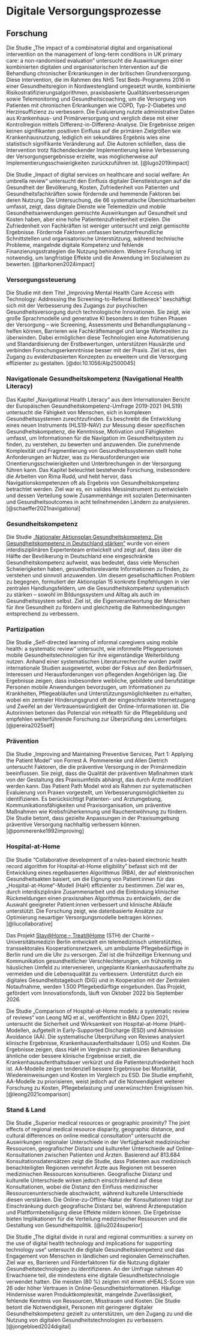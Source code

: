 # Digitale Versorgungsprozesse

## Forschung

Die Studie „The impact of a combinatorial digital and organisational intervention on the management of long-term conditions in UK primary care: a non-randomised evaluation“ untersucht die Auswirkungen einer kombinierten digitalen und organisatorischen Intervention auf die Behandlung chronischer Erkrankungen in der britischen Grundversorgung. Diese Intervention, die im Rahmen des NHS Test Beds-Programms 2016 in einer Gesundheitsregion in Nordwestengland umgesetzt wurde, kombinierte Risikostratifizierungsalgorithmen, praxisbasierte Qualitätsverbesserungen sowie Telemonitoring und Gesundheitscoaching, um die Versorgung von Patienten mit chronischen Erkrankungen wie COPD, Typ-2-Diabetes und Herzinsuffizienz zu verbessern. Die Evaluierung nutzte administrative Daten aus Krankenhaus- und Primärversorgung und verglich diese mit einer Kontrollregion mittels Differenz-in-Differenz-Analyse. Die Ergebnisse zeigen keinen signifikanten positiven Einfluss auf die primären Zielgrößen wie Krankenhausnutzung, lediglich ein sekundäres Ergebnis wies eine statistisch signifikante Veränderung auf. Die Autoren schließen, dass die Intervention trotz flächendeckender Implementierung keine Verbesserung der Versorgungsergebnisse erzielte, was möglicherweise auf Implementierungsschwierigkeiten zurückzuführen ist. [@lugo2019impact]

Die Studie „Impact of digital services on healthcare and social welfare: An umbrella review“ untersucht den Einfluss digitaler Dienstleistungen auf die Gesundheit der Bevölkerung, Kosten, Zufriedenheit von Patienten und Gesundheitsfachkräften sowie fördernde und hemmende Faktoren bei deren Nutzung. Die Untersuchung, die 66 systematische Übersichtsarbeiten umfasst, zeigt, dass digitale Dienste wie Telemedizin und mobile Gesundheitsanwendungen gemischte Auswirkungen auf Gesundheit und Kosten haben, aber eine hohe Patientenzufriedenheit erzielen. Die Zufriedenheit von Fachkräften ist weniger untersucht und zeigt gemischte Ergebnisse. Fördernde Faktoren umfassen benutzerfreundliche Schnittstellen und organisatorische Unterstützung, während technische Probleme, mangelnde digitale Kompetenz und fehlende Finanzierungsstrategien die Nutzung behindern. Weitere Forschung ist notwendig, um langfristige Effekte und die Anwendung im Sozialwesen zu bewerten. [@harkonen2024impact]

### Versorgungssteuerung

Die Studie mit dem Titel „Improving Mental Health Care Access with Technology: Addressing the Screening-to-Referral Bottleneck“ beschäftigt sich mit der Verbesserung des Zugangs zur psychischen Gesundheitsversorgung durch technologische Innovationen. Sie zeigt, wie große Sprachmodelle und generative KI besonders in den frühen Phasen der Versorgung – wie Screening, Assessments und Behandlungsplanung – helfen können, Barrieren wie Fachkräftemangel und lange Wartezeiten zu überwinden. Dabei ermöglichen diese Technologien eine Automatisierung und Standardisierung der Erstbewertungen, unterstützen Hausärzte und verbinden Forschungserkenntnisse besser mit der Praxis. Ziel ist es, den Zugang zu evidenzbasierten Konzepten zu erweitern und die Versorgung effizienter zu gestalten. [@doi:10.1056/AIp2500045]

### Navigationale Gesundheitskompetenz (Navigational Health Literacy)

Das Kapitel „Navigational Health Literacy“ aus dem Internationalen Bericht der Europäischen Gesundheitskompetenz-Umfrage 2019-2021 (HLS19) untersucht die Fähigkeit von Menschen, sich in komplexen Gesundheitssystemen zurechtzufinden. Es beschreibt die Entwicklung eines neuen Instruments (HLS19-NAV) zur Messung dieser spezifischen Gesundheitskompetenz, die Kenntnisse, Motivation und Fähigkeiten umfasst, um Informationen für die Navigation im Gesundheitssystem zu finden, zu verstehen, zu bewerten und anzuwenden. Die zunehmende Komplexität und Fragmentierung von Gesundheitssystemen stellt hohe Anforderungen an Nutzer, was zu Herausforderungen wie Orientierungsschwierigkeiten und Unterbrechungen in der Versorgung führen kann. Das Kapitel beleuchtet bestehende Forschung, insbesondere die Arbeiten von Rima Rudd, und hebt hervor, dass Navigationskompetenzen oft als Ergebnis von Gesundheitskompetenz betrachtet werden. Ziel war es, ein valides Messinstrument zu entwickeln und dessen Verteilung sowie Zusammenhänge mit sozialen Determinanten und Gesundheitsoutcomes in acht teilnehmenden Ländern zu analysieren. [@schaeffer2021navigational]

### Gesundheitskompetenz

Die Studie [„Nationaler Aktionsplan Gesundheitskompetenz. Die Gesundheitskompetenz in Deutschland stärken“](https://www.nap-gesundheitskompetenz.de/) wurde von einem interdisziplinären Expertenteam entwickelt und zeigt auf, dass über die Hälfte der Bevölkerung in Deutschland eine eingeschränkte Gesundheitskompetenz aufweist, was bedeutet, dass viele Menschen Schwierigkeiten haben, gesundheitsrelevante Informationen zu finden, zu verstehen und sinnvoll anzuwenden. Um diesem gesellschaftlichen Problem zu begegnen, formuliert der Aktionsplan 15 konkrete Empfehlungen in vier zentralen Handlungsfeldern, um die Gesundheitskompetenz systematisch zu stärken – sowohl im Bildungssystem und Alltag als auch im Gesundheitssystem selbst. Ziel ist, die Eigenverantwortung der Menschen für ihre Gesundheit zu fördern und gleichzeitig die Rahmenbedingungen entsprechend zu verbessern.

### Partizipation

Die Studie „Self-directed learning of informal caregivers using mobile health: a systematic review“ untersucht, wie informelle Pflegepersonen mobile Gesundheitstechnologien für ihre eigenständige Weiterbildung nutzen. Anhand einer systematischen Literaturrecherche wurden zwölf internationale Studien ausgewertet, wobei der Fokus auf den Bedürfnissen, Interessen und Herausforderungen von pflegenden Angehörigen lag. Die Ergebnisse zeigen, dass insbesondere weibliche, gebildete und berufstätige Personen mobile Anwendungen bevorzugen, um Informationen zu Krankheiten, Pflegeabläufen und Unterstützungsmöglichkeiten zu erhalten, wobei ein zentraler Hinderungsgrund oft der eingeschränkte Internetzugang und Zweifel an der Vertrauenswürdigkeit der Online-Informationen ist. Die Autorinnen betonen das Potenzial von mHealth für die Pflegebildung und empfehlen weiterführende Forschung zur Überprüfung des Lernerfolges. [@pereira2025self]

### Prävention

Die Studie „Improving and Maintaining Preventive Services, Part 1: Applying the Patient Model“ von Forrest A. Pommerenke und Allen Dietrich untersucht Faktoren, die die präventive Versorgung in der Primärmedizin beeinflussen. Sie zeigt, dass die Qualität der präventiven Maßnahmen stark von der Gestaltung des Praxisumfelds abhängt, das durch Ärzte modifiziert werden kann. Das Patient Path Model wird als Rahmen zur systematischen Evaluierung von Praxen vorgestellt, um Verbesserungsmöglichkeiten zu identifizieren. Es berücksichtigt Patienten- und Arztumgebung, Kommunikationsfähigkeiten und Praxisorganisation, um präventive Maßnahmen wie Krebsfrüherkennung und Rauchentwöhnung zu fördern. Die Studie betont, dass gezielte Anpassungen in der Praxisumgebung präventive Versorgung nachhaltig verbessern können. [@pommerenke1992improving]

### Hospital-at-Home

Die Studie "Collaborative development of a rules-based electronic health record algorithm for Hospital-at-Home eligibility" befasst sich mit der Entwicklung eines regelbasierten Algorithmus (RBA), der auf elektronischen Gesundheitsakten basiert, um die Eignung von Patient:innen für das „Hospital-at-Home“-Modell (HaH) effizienter zu bestimmen. Ziel war es, durch interdisziplinäre Zusammenarbeit und die Einbindung klinischer Rückmeldungen einen praxisnahen Algorithmus zu entwickeln, der die Auswahl geeigneter Patient:innen verbessert und klinische Abläufe unterstützt. Die Forschung zeigt, wie datenbasierte Ansätze zur Optimierung neuartiger Versorgungsmodelle beitragen können. [@liucollaborative]

Das Projekt [Stay@Home – Treat@Home](https://www.sth-berlin.org) (STH) der Charité – Universitätsmedizin Berlin entwickelt ein telemedizinisch unterstütztes, transsektorales Kooperationsnetzwerk, um ambulante Pflegebedürftige in Berlin rund um die Uhr zu versorgen. Ziel ist die frühzeitige Erkennung und Kommunikation gesundheitlicher Verschlechterungen, um frühzeitig im häuslichen Umfeld zu intervenieren, ungeplante Krankenhausaufenthalte zu vermeiden und die Lebensqualität zu verbessern. Unterstützt durch ein digitales Gesundheitstagebuch (DiG) und in Kooperation mit der Zentralen Notaufnahme, werden 1.500 Pflegebedürftige eingebunden. Das Projekt, gefördert vom Innovationsfonds, läuft von Oktober 2022 bis September 2026.

Die Studie „Comparison of Hospital-at-Home models: a systematic review of reviews“ von Leong MQ et al., veröffentlicht in BMJ Open 2021, untersucht die Sicherheit und Wirksamkeit von Hospital-at-Home (HaH)-Modellen, aufgeteilt in Early-Supported Discharge (ESD) und Admission Avoidance (AA). Die systematische Überprüfung von Reviews analysiert klinische Ergebnisse, Krankenhausaufenthaltsdauer (LOS) und Kosten. Die Ergebnisse zeigen, dass HaH im Vergleich zur stationären Behandlung ähnliche oder bessere klinische Ergebnisse erzielt, die Krankenhausaufenthaltsdauer verkürzt und die Patientenzufriedenheit hoch ist. AA-Modelle zeigen tendenziell bessere Ergebnisse bei Mortalität, Wiedereinweisungen und Kosten im Vergleich zu ESD. Die Studie empfiehlt, AA-Modelle zu priorisieren, weist jedoch auf die Notwendigkeit weiterer Forschung zu Kosten, Pflegebelastung und unerwünschten Ereignissen hin. [@leong2021comparison]

### Stand & Land

Die Studie „Superior medical resources or geographic proximity? The joint effects of regional medical resource disparity, geographic distance, and cultural differences on online medical consultation“ untersucht die Auswirkungen regionaler Unterschiede in der Verfügbarkeit medizinischer Ressourcen, geografischer Distanz und kultureller Unterschiede auf Online-Konsultationen zwischen Patienten und Ärzten. Basierend auf 813.684 Konsultationsdatensätzen zeigt die Studie, dass Patienten aus medizinisch benachteiligten Regionen vermehrt Ärzte aus Regionen mit besseren medizinischen Ressourcen konsultieren. Geografische Distanz und kulturelle Unterschiede wirken jedoch einschränkend auf diese Konsultationen, wobei die Distanz den Einfluss medizinischer Ressourcenunterschiede abschwächt, während kulturelle Unterschiede diesen verstärken. Die Online-zu-Offline-Natur der Konsultationen trägt zur Einschränkung durch geografische Distanz bei, während Ärztereputation und Plattformbeteiligung diese Effekte mildern können. Die Ergebnisse bieten Implikationen für die Verteilung medizinischer Ressourcen und die Gestaltung von Gesundheitspolitik. [@liu2024superior]

Die Studie „The digital divide in rural and regional communities: a survey on the use of digital health technology and implications for supporting technology use“ untersucht die digitale Gesundheitskompetenz und das Engagement von Menschen in ländlichen und regionalen Gemeinschaften. Ziel war es, Barrieren und Förderfaktoren für die Nutzung digitaler Gesundheitstechnologien zu identifizieren. An der Umfrage nahmen 40 Erwachsene teil, die mindestens eine digitale Gesundheitstechnologie verwendet hatten. Die meisten (80 %) zeigten mit einem eHEALS-Score von 26 oder höher Vertrauen in Online-Gesundheitsinformationen. Häufige Hindernisse waren Produktkomplexität, mangelnde Zuverlässigkeit, fehlende Kenntnis von Ressourcen, Misstrauen und Kosten. Die Studie betont die Notwendigkeit, Personen mit geringerer digitaler Gesundheitskompetenz gezielt zu unterstützen, um den Zugang zu und die Nutzung von digitalen Gesundheitstechnologien zu verbessern. [@jongebloed2024digital]
